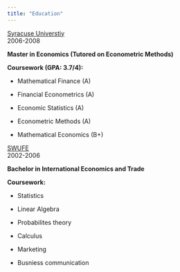 ```yaml
---
title: "Education"
---
```




 [Syracuse Universtiy](https://www.syracuse.edu)  
  2006-2008

 __Master in Economics (Tutored on Econometric Methods)__
 
 __Coursework (GPA: 3.7/4):__
 
  - Mathematical Finance (A) 
  
  - Financial Econometrics (A)
  
  - Economic Statistics (A)
  
  - Econometric Methods (A)
  
  - Mathematical Economics (B+)

 [SWUFE](https://e.swufe.edu.cn)  
  2002-2006

__Bachelor in International Economics and Trade__ 

__Coursework:__ 

 - Statistics
 
 - Linear Algebra
 
 - Probabilites theory
 
 - Calculus
 
 - Marketing
 
 - Busniess communication 